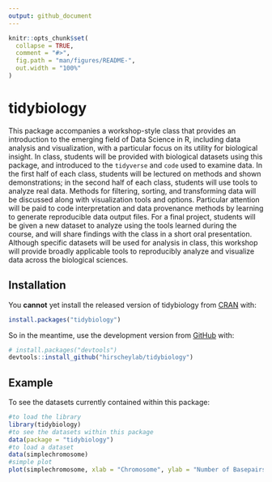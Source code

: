 ```yaml
---
output: github_document
---
```


<!-- README.md is generated from README.Rmd. Please edit that file -->

```r
knitr::opts_chunk$set(
  collapse = TRUE,
  comment = "#>",
  fig.path = "man/figures/README-",
  out.width = "100%"
)
```

# tidybiology

<!-- badges: start -->
<!-- badges: end -->

This package accompanies a workshop-style class that provides an introduction to the emerging field of Data Science in R, including data analysis and visualization, with a particular focus on its utility for biological insight. In class, students will be provided with biological datasets using this package, and introduced to the `tidyverse` and `code` used to examine data. In the first half of each class, students will be lectured on methods and shown demonstrations; in the second half of each class, students will use tools to analyze real data. Methods for filtering, sorting, and transforming data will be discussed along with visualization tools and options. Particular attention will be paid to code interpretation and data provenance methods by learning to generate reproducible data output files. For a final project, students will be given a new dataset to analyze using the tools learned during the course, and will share findings with the class in a short oral presentation. Although specific datasets will be used for analysis in class, this workshop will provide broadly applicable tools to reproducibly analyze and visualize data across the biological sciences.  

## Installation

You **cannot** yet install the released version of tidybiology from [CRAN](https://CRAN.R-project.org) with:

``` r
install.packages("tidybiology")
```

So in the meantime, use the development version from [GitHub](https://github.com/) with:

``` r
# install.packages("devtools")
devtools::install_github("hirscheylab/tidybiology")
```
## Example

To see the datasets currently contained within this package:

```r
#to load the library
library(tidybiology)
#to see the datasets within this package
data(package = "tidybiology")
#to load a dataset
data(simplechromosome)
#simple plot
plot(simplechromosome, xlab = "Chromosome", ylab = "Number of Basepairs")
```
